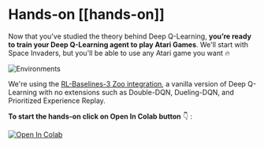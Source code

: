 # Hands-on [[hands-on]]

Now that you've studied the theory behind Deep Q-Learning, **you’re ready to train your Deep Q-Learning agent to play Atari Games**. We'll start with Space Invaders, but you'll be able to use any Atari game you want 🔥

<img src="https://huggingface.co/datasets/huggingface-deep-rl-course/course-images/resolve/main/en/unit4/atari-envs.gif" alt="Environments"/>


We're using the [RL-Baselines-3 Zoo integration](https://github.com/DLR-RM/rl-baselines3-zoo), a vanilla version of Deep Q-Learning with no extensions such as Double-DQN, Dueling-DQN, and Prioritized Experience Replay.


**To start the hands-on click on Open In Colab button** 👇 :

[![Open In Colab](https://colab.research.google.com/assets/colab-badge.svg)]()
